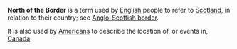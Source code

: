 '''North of the Border''' is a term used by [[English people|English]] people to refer to [[Scotland]], in relation to their country; see [[Anglo-Scottish border]].

It is also used by [[United States|Americans]] to describe the location of, or events in, [[Canada]].


{{uncategorized|date=June 2007 }}